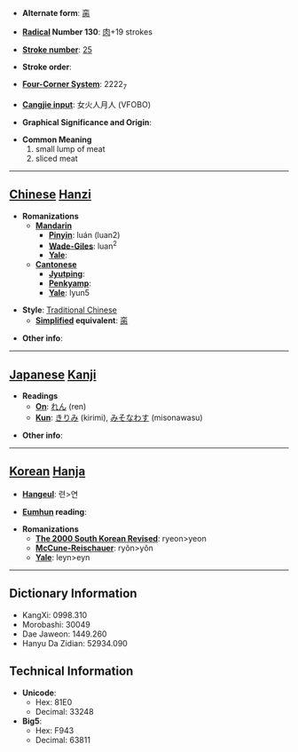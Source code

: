 * '''Alternate form''': [[脔]]

* '''[[Wiktionary:Chinese radical index| Radical]] Number 130''': [[Wiktionary:Chinese radical index 肉|肉]]+19 strokes

* '''[[Wiktionary:Chinese total strokes index|Stroke number]]''': [[Wiktionary:Chinese total strokes index 25|25]]

* '''Stroke order''': 

* '''[[Wiktionary:Chinese four corner index|Four-Corner System]]''': 2222<sub>7</sub>

* '''[[Wiktionary:Chinese Cangjie index|Cangjie input]]''': 女火人月人 (VFOBO)

* '''Graphical Significance and Origin''': 

* '''Common Meaning'''
*#small lump of meat
*# sliced meat


----

== [[Chinese]] [[Hanzi]] ==

* '''Romanizations'''
** '''[[Mandarin]]'''
*** '''[[Pinyin]]''': luán (luan2)
*** '''[[Wade-Giles]]''': luan<sup>2</sup>
*** '''[[Yale]]''': 
** '''[[Cantonese]]'''
*** '''[[Jyutping]]''':
*** '''[[Penkyamp]]''': 
*** '''[[Yale]]''': lyun5

* '''Style''': [[Traditional Chinese]] 
** '''[[Simplified Chinese|Simplified]] equivalent''': [[脔]]

* '''Other info''': 

----

== [[Japanese]] [[Kanji]] ==

* '''Readings'''
** '''[[On]]''': [[れん]] (ren)
** '''[[Kun]]''': [[きりみ]] (kirimi), [[みそなわす]] (misonawasu)

* '''Other info''':  

----

== [[Korean]] [[Hanja]] ==

* '''[[Hangeul]]''': 련>연

* '''[[Eumhun]] reading''': 

* '''Romanizations'''
** '''[[The 2000 South Korean Revised Romanization|The 2000 South Korean Revised]]''': ryeon>yeon
** '''[[McCune-Reischauer]]''': ryŏn>yŏn
** '''[[Yale]]''': leyn>eyn

----

== Dictionary Information ==

* KangXi: 0998.310
* Morobashi: 30049
* Dae Jaweon: 1449.260
* Hanyu Da Zidian: 52934.090

== Technical Information ==

* '''Unicode''':
** Hex: 81E0
** Decimal: 33248
* '''Big5''':
** Hex: F943
** Decimal: 63811